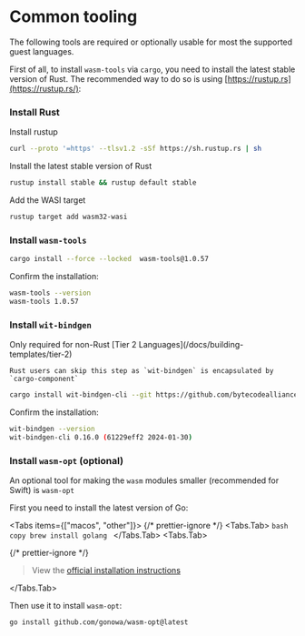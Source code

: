 
# Common tooling

The following tools are required or optionally usable for most the supported guest languages.

First of all, to install `wasm-tools` via `cargo`, you need to install the latest stable version of Rust. The recommended way to do so is using [https://rustup.rs](https://rustup.rs/):

<Steps>

### Install Rust

Install rustup

```bash copy
curl --proto '=https' --tlsv1.2 -sSf https://sh.rustup.rs | sh
```

Install the latest stable version of Rust

```bash copy
rustup install stable && rustup default stable
```

Add the WASI target

```bash copy
rustup target add wasm32-wasi
```

### Install `wasm-tools`

```bash copy
cargo install --force --locked  wasm-tools@1.0.57
```

Confirm the installation:

```bash
wasm-tools --version
wasm-tools 1.0.57
```

### Install `wit-bindgen`

<Callout type="info">
    Only required for non-Rust [Tier 2 Languages](/docs/building-templates/tier-2)

    Rust users can skip this step as `wit-bindgen` is encapsulated by `cargo-component`

</Callout>

```bash copy
cargo install wit-bindgen-cli --git https://github.com/bytecodealliance/wit-bindgen --force --rev 61229eff20fdbc2fe7dac12a269cf7cea24e39d0
```

Confirm the installation:

```bash
wit-bindgen --version
wit-bindgen-cli 0.16.0 (61229eff2 2024-01-30)
```

</Steps>

### Install `wasm-opt` (optional)

An optional tool for making the `wasm` modules smaller (recommended for Swift) is `wasm-opt`

First you need to install the latest version of Go:

<Tabs items={["macos", "other"]}>
  {/* prettier-ignore */}
  <Tabs.Tab>
    ```bash copy
    brew install golang
    ```
  </Tabs.Tab>
  <Tabs.Tab>

{/* prettier-ignore */}
> View the [official installation instructions](https://go.dev/doc/install)

  </Tabs.Tab>
</Tabs>

Then use it to install `wasm-opt`:

```bash copy
go install github.com/gonowa/wasm-opt@latest
```
